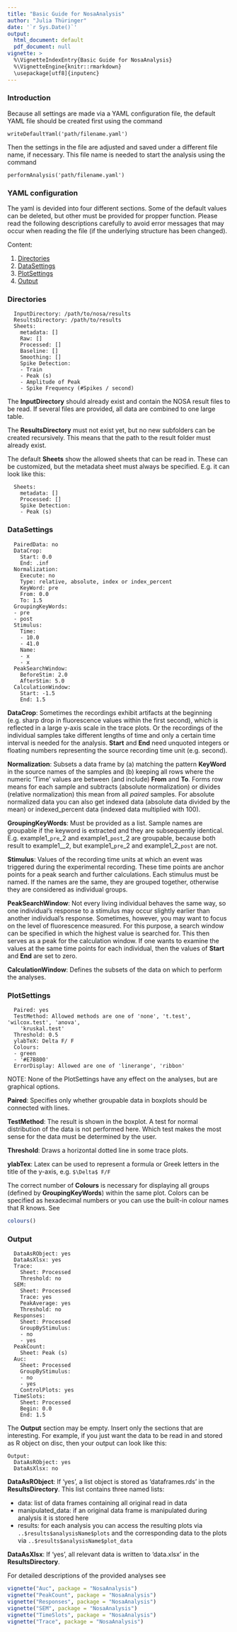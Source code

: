 ```yaml
---
title: "Basic Guide for NosaAnalysis"
author: "Julia Thüringer"
date: '`r Sys.Date()`'
output:
  html_document: default
  pdf_document: null
vignette: >
  %\VignetteIndexEntry{Basic Guide for NosaAnalysis}
  %\VignetteEngine{knitr::rmarkdown}
  \usepackage[utf8]{inputenc}
---
```


### Introduction

Because all settings are made via a YAML configuration file, the default YAML file should be created first using the command
```
writeDefaultYaml('path/filename.yaml')
```

Then the settings in the file are adjusted and saved under a different file name, if necessary. This file name is needed to start the analysis using the command
```
performAnalysis('path/filename.yaml')
```

### YAML configuration

The yaml is devided into four different sections. Some of the default values can be deleted, but other must be provided for propper function. Please read the following descriptions carefully to avoid error messages that may occur when reading the file (if the underlying structure has been changed).

Content:

1. [Directories](#directories)
2. [DataSettings](#datasettings)
3. [PlotSettings](#plotsettings)
4. [Output](#output)

### Directories

```
  InputDirectory: /path/to/nosa/results
  ResultsDirectory: /path/to/results
  Sheets:
    metadata: []
    Raw: []
    Processed: []
    Baseline: []
    Smoothing: []
    Spike Detection:
    - Train
    - Peak (s)
    - Amplitude of Peak
    - Spike Frequency (#Spikes / second)
```

The **InputDirectory** should already exist and contain the NOSA result files to be read. If several files are provided, all data are combined to one large table.

The **ResultsDirectory** must not exist yet, but no new subfolders can be created recursively. This means that the path to the result folder must already exist.

The default **Sheets** show the allowed sheets that can be read in. These can be customized, but the metadata sheet must always be specified. E.g. it can look like this:

```
  Sheets:
    metadata: []
    Processed: []
    Spike Detection:
    - Peak (s)
```

### DataSettings

```
  PairedData: no
  DataCrop:
    Start: 0.0
    End: .inf
  Normalization:
    Execute: no
    Type: relative, absolute, index or index_percent
    KeyWord: pre
    From: 0.0
    To: 1.5
  GroupingKeyWords:
  - pre
  - post
  Stimulus:
    Time:
    - 10.0
    - 41.0
    Name:
    - x
    - x
  PeakSearchWindow:
    BeforeStim: 2.0
    AfterStim: 5.0
  CalculationWindow:
    Start: -1.5
    End: 1.5
```

**DataCrop**: Sometimes the recordings exhibit artifacts at the beginning (e.g. sharp drop in fluorescence values within the first second), which is reflected in a large y-axis scale in the trace plots. Or the recordings of the individual samples take different lengths of time and only a certain time interval is needed for the analysis. **Start** and **End** need unquoted integers or floating numbers representing the source recording time unit (e.g. second).

**Normalization**: Subsets a data frame by (a) matching the pattern **KeyWord** in the source names of the samples and (b) keeping all rows where the numeric 'Time' values are between (and include) **From** and **To**. Forms row means for each sample and subtracts (absolute normalization) or divides (relative normalization) this mean from all *paired* samples. For absolute normalized data you can also get indexed data (absolute data divided by the mean) or indexed_percent data (indexed data multiplied with 100).

**GroupingKeyWords**: Must be provided as a list. Sample names are groupable if the keyword is extracted and they are subsequently identical. E.g. example1_`pre`\_2 and example1_`post`\_2 are groupable, because both result to example1_\_2, but example1_`pre`\_2 and example1_2_`post` are not.

**Stimulus**: Values of the recording time units at which an event was triggered during the experimental recording. These time points are anchor points for a peak search and further calculations. Each stimulus must be named. If the names are the same, they are grouped together, otherwise they are considered as individual groups.

**PeakSearchWindow**: Not every living individual behaves the same way, so one individual's response to a stimulus may occur slightly earlier than another individual's response. Sometimes, however, you may want to focus on the level of fluorescence measured. For this purpose, a search window can be specified in which the highest value is searched for. This then serves as a peak for the calculation window. If one wants to examine the values at the same time points for each individual, then the values of **Start** and **End** are set to zero.

**CalculationWindow**: Defines the subsets of the data on which to perform the analyses.

### PlotSettings

```
  Paired: yes
  TestMethod: Allowed methods are one of 'none', 't.test', 'wilcox.test', 'anova',
    'kruskal.test'
  Threshold: 0.5
  ylabTeX: Delta F/ F
  Colours:
  - green
  - '#E7B800'
  ErrorDisplay: Allowed are one of 'linerange', 'ribbon'
```

NOTE: None of the PlotSettings have any effect on the analyses, but are graphical options.

**Paired**: Specifies only whether groupable data in boxplots should be connected with lines.

**TestMethod**: The result is shown in the boxplot. A test for normal distribution of the data is not performed here. Which test makes the most sense for the data must be determined by the user.

**Threshold**: Draws a horizontal dotted line in some trace plots.

**ylabTex**: Latex can be used to represent a formula or Greek letters in the title of the y-axis, e.g. `$\Delta$ F/F`

The correct number of **Colours** is necessary for displaying all groups (defined by **GroupingKeyWords**) within the same plot. Colors can be specified as hexadecimal numbers or you can use the built-in colour names that R knows. See

```r
colours()
```

### Output

```
  DataAsRObject: yes
  DataAsXlsx: yes
  Trace:
    Sheet: Processed
    Threshold: no
  SEM:
    Sheet: Processed
    Trace: yes
    PeakAverage: yes
    Threshold: no
  Responses:
    Sheet: Processed
    GroupByStimulus:
    - no
    - yes
  PeakCount:
    Sheet: Peak (s)
  Auc:
    Sheet: Processed
    GroupByStimulus:
    - no
    - yes
    ControlPlots: yes
  TimeSlots:
    Sheet: Processed
    Begin: 0.0
    End: 1.5
```

The **Output** section may be empty. Insert only the sections that are interesting. For example, if you just want the data to be read in and stored as R object on disc, then your output can look like this:
```
Output:
  DataAsRObject: yes
  DataAsXlsx: no
```

**DataAsRObject**: If 'yes', a list object is stored as 'dataframes.rds' in the **ResultsDirectory**. This list contains three named lists:

* data: list of data frames containing all original read in data
* manipulated_data: if an original data frame is manipulated during analysis it is stored here
* results: for each analysis you can access the resulting plots via `..$results$analysisName$plots` and the corresponding data to the plots via `..$results$analysisName$plot_data`

**DataAsXlsx**: If 'yes', all relevant data is written to 'data.xlsx' in the **ResultsDirectory**.

For detailed descriptions of the provided analyses see
```r
vignette("Auc", package = "NosaAnalysis")
vignette("PeakCount", package = "NosaAnalysis")
vignette("Responses", package = "NosaAnalysis")
vignette("SEM", package = "NosaAnalysis")
vignette("TimeSlots", package = "NosaAnalysis")
vignette("Trace", package = "NosaAnalysis")
```
